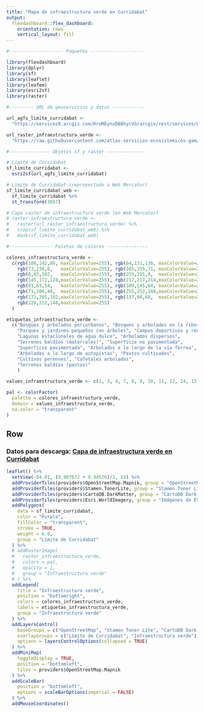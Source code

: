 ```yaml
---
title: "Mapa de infraestructura verde en Curridabat"
output: 
  flexdashboard::flex_dashboard:
    orientation: rows
    vertical_layout: fill
---
```


```r
#-------------------- Paquetes --------------------

library(flexdashboard)
library(dplyr)
library(sf)
library(leaflet)
library(leafem)
library(esri2sf)
library(raster)

#--------- URL de geoservicios y datos ------------

url_agfs_limite_curridabat <-
  "https://services9.arcgis.com/RrvMEynxDB8hycVO/arcgis/rest/services/gam_limite_curridabat/FeatureServer/0"

url_raster_infraestructura_verde <-
  "https://raw.githubusercontent.com/atlas-servicios-ecosistemicos-gam/datos/master/infraestructura-verde/curridabat/IV_CURRIDABAT_WEB.TIF"

#--------------- Objetos sf y raster --------------

# Límite de Curridabat
sf_limite_curridabat <- 
  esri2sf(url_agfs_limite_curridabat)

# Límite de Curridabat (reproyectado a Web Mercator)
sf_limite_curridabat_web <- 
  sf_limite_curridabat %>%
  st_transform(3857)

# Capa raster de infraestructura verde (en Web Mercator)
# raster_infraestructura_verde <-
#   raster(url_raster_infraestructura_verde) %>%
#   crop(sf_limite_curridabat_web) %>%
#   mask(sf_limite_curridabat_web)

#---------------- Paletas de colores ---------------

colores_infraestructura_verde <- 
  c(rgb(106,142,88, maxColorValue=255), rgb(64,131,136, maxColorValue=255), 
    rgb(73,230,0,   maxColorValue=255), rgb(105,255,71, maxColorValue=255), 
    rgb(0,83,102,   maxColorValue=255), rgb(255,255,0,  maxColorValue=255), 
    rgb(145,172,128,maxColorValue=255), rgb(217,217,214,maxColorValue=255), 
    rgb(91,63,54,   maxColorValue=255), rgb(109,145,64, maxColorValue=255), 
    rgb(71,106,48,  maxColorValue=255), rgb(255,252,188,maxColorValue=255), 
    rgb(171,205,102,maxColorValue=255), rgb(137,90,68,  maxColorValue=255), 
    rgb(220,212,148,maxColorValue=255)
  )

etiquetas_infraestructura_verde <- 
  c("Bosques y arbolados periurbanos", "Bosques y arbolados en la ribera de los ríos", 
    "Parques y jardines pequeños con árboles", "Campos deportivos y recreativos", 
    "Lagunas estacionales de agua dulce", "Arbolados dispersos", 
    "Terrenos baldíos (matorrales)", "Superficie no pavimentada", 
    "Superficie pavimentada", "Arbolados a lo largo de la vía férrea", 
    "Arbolados a lo largo de autopistas", "Pastos cultivados", 
    "Cultivos perennes", "Cafetales arbolados",
    "Terrenos baldíos (pastos)"
    )

values_infraestructura_verde <- c(1, 3, 4, 7, 8, 9, 10, 11, 12, 14, 15, 19, 20, 21, 22)

pal <- colorFactor(
  palette = colores_infraestructura_verde, 
  domain = values_infraestructura_verde,
  na.color = "transparent"
)

```

Row
-----------------------------------------------------------------------

### Datos para descarga: [Capa de infraestructura verde en Curridabat](https://raw.githubusercontent.com/atlas-servicios-ecosistemicos-gam/datos/master/infraestructura-verde/curridabat/IV_CURRIDABAT.TIF)
```r

leaflet() %>%
  setView(-84.01, (9.907672 + 9.94576)/2, 14) %>%
  addProviderTiles(providers$OpenStreetMap.Mapnik, group = "OpenStreetMap") %>%
  addProviderTiles(providers$Stamen.TonerLite, group = "Stamen Toner Lite") %>%
  addProviderTiles(providers$CartoDB.DarkMatter, group = "CartoDB Dark Matter") %>%
  addProviderTiles(providers$Esri.WorldImagery, group = "Imágenes de ESRI") %>%
  addPolygons(
    data = sf_limite_curridabat,
    color = "Purple",
    fillColor = "transparent",
    stroke = TRUE,
    weight = 6.0,
    group = "Límite de Curridabat"
  ) %>%
  # addRasterImage(
  #   raster_infraestructura_verde,
  #   colors = pal,
  #   opacity = 1,
  #   group = "Infraestructura verde"
  # ) %>%
  addLegend(
    title = "Infraestructura verde", 
    position = "bottomright",
    colors = colores_infraestructura_verde, 
    labels = etiquetas_infraestructura_verde,
    group = "Infraestructura verde"
  ) %>%
  addLayersControl(
    baseGroups = c("OpenStreetMap", "Stamen Toner Lite", "CartoDB Dark Matter", "Imágenes de ESRI"),
    overlayGroups = c("Límite de Curridabat", "Infraestructura verde"),
    options = layersControlOptions(collapsed = TRUE)    
  ) %>%  
  addMiniMap(
    toggleDisplay = TRUE,
    position = "bottomleft",
    tiles = providers$OpenStreetMap.Mapnik
  ) %>%
  addScaleBar(
    position = "bottomleft",
    options = scaleBarOptions(imperial = FALSE)
  ) %>%
  addMouseCoordinates()

```